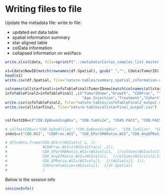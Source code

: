 # Writing files to file

Update the metadata file:
write to file:

* updated ext data table
* spatial information summary
* star aligned table
* colData information
* collapsed information on wsi/facs

```r
write.xlsx(Cdata, file=sprintf("../metadata/Carlos_samples_list_master_updated_%s.xlsx", Sys.Date()))

x1=Cdata$NewID[match(rownames(df.Spatial), gsub("_","", Cdata$TumorID))]
head(x1)
write.csv(df.Spatial, file="nature-tables/summary_spatial_information.csv")

colnames(allstarFinal)=infoTableFinal$TumorIDnew[match(colnames(allstarFinal), rownames(infoTableFinal))]
infoTableFinal2=infoTableFinal[ ,c("TumorIDnew","Growth", "CD8Frac", "TumSize", "Time.NMU2Sac", 
                                   "Age.Injection","Treatment","Cohort", "SizeCat")]
write.csv(infoTableFinal2, file="nature-tables/infoTableFinal2_output.csv")
write.csv(allstarFinal, file="nature-tables/allstarFinal_output.csv")


colTestCD8=c("CD8.EpBoundingBox", "CD8.TumSize", "CD45.FACS", "CD8.FACS", "OverallCD8_Fig4c.Manual", "TIL_Fig4d.Manual", "T.cell.CD8._TIMER", "T.cell.CD8._CIBERSORT","T.cell.CD8._CIBERSORT.ABS", "T.cell.CD8._EPIC")

# colTestCD8=c("CD8.EpDomTiles","CD8.EpBoundingBox", "CD8.TumSize", "CD45.FACS", "CD8.FACS", "OverallCD8_Fig4c.Manual", "TIL_Fig4d.Manual", )
indx1=c("CD8.WSI", "CD8Frac.WSI", "CD8_EPorSMARatio.WSI","CD8_AnyEPRatio.WSI", "CD8_EPRatio.WSI","CD8normTumSize", "CD8.EpBoundingBox", "log2CD8_EPorSMARatio.WSI", "log2CD8_EPRatio.WSI")

# df2=data.frame(CD8.WSI=t(WSIvals[ 1, ]), 
#                #CD8Frac.WSI=t(WSIvalFracs[ ,2]), 
#                CD8_EPorSMARatio.WSI=(WSIvals[1,  ]/colSums(WSIvals[2:4, ])),
#                CD8_AnyEPRatio.WSI=(WSIvals[1,  ]/colSums(WSIvals[2:3, ])),
#                CD8_EPRatio.WSI=(WSIvals[1,  ]/(WSIvals[2, ])),
#                CD8normTumSize=(WSIvals[1,  ]/df.Spatial)
#                )

```


Below is the session info

```r
sessionInfo()
```